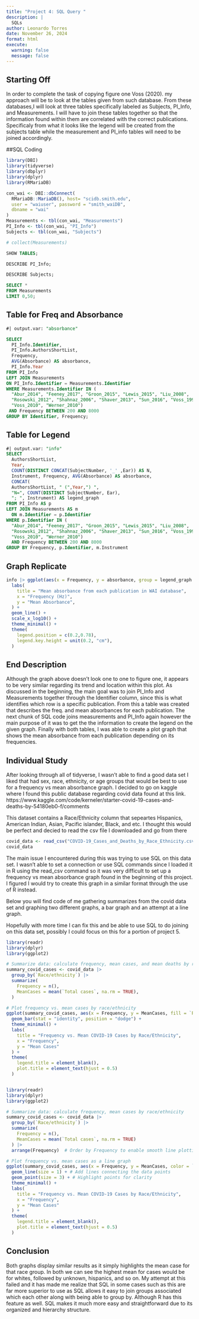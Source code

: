 ```yaml
---
title: "Project 4: SQL Query "
description: |
  SQLs
author: Leonardo Torres
date: November 26, 2024
format: html
execute:
  warning: false
  message: false
---
```


## Starting Off
In order to complete the task of copying figure one Voss (2020). my approach will be to look at the tables given from such database. From these databases,I will look at three tables specifically labeled as Subjects, PI_Info, and Measurements. I will have to join these tables together so that the information found within them are correlated with the correct publications. Specificaly from what it looks like the legend will be created from the subjects table while the measurement and PI_info tables will need to be joined accordingly. 

##SQL Coding

```r
library(DBI)
library(tidyverse)
library(dbplyr)
library(dplyr)
library(RMariaDB)
```

```r
con_wai <- DBI::dbConnect(
  RMariaDB::MariaDB(), host= "scidb.smith.edu",
  user = "waiuser", password = "smith_waiDB", 
  dbname = "wai"
)
Measurements <- tbl(con_wai, "Measurements")
PI_Info <- tbl(con_wai, "PI_Info")
Subjects <- tbl(con_wai, "Subjects")

# collect(Measurements)
```

```sql
SHOW TABLES;
```


```sql
DESCRIBE PI_Info;
```

```sql
DESCRIBE Subjects;
```

```sql
SELECT *
FROM Measurements
LIMIT 0,50;
```


## Table for Freq and Absorbance

```sql
#| output.var: "absorbance" 

SELECT 
  PI_Info.Identifier, 
  PI_Info.AuthorsShortList, 
  Frequency, 
  AVG(Absorbance) AS absorbance, 
  PI_Info.Year
FROM PI_Info
LEFT JOIN Measurements 
ON PI_Info.Identifier = Measurements.Identifier
WHERE Measurements.Identifier IN (
  "Abur_2014", "Feeney_2017", "Groon_2015", "Lewis_2015", "Liu_2008",
  "Rosowski_2012", "Shahnaz_2006", "Shaver_2013", "Sun_2016", "Voss_1994"
  "Voss_2010", "Werner_2010") 
 AND Frequency BETWEEN 200 AND 8000
GROUP BY Identifier, Frequency;
```

## Table for Legend
```sql
#| output.var: "info"
SELECT 
  AuthorsShortList, 
  Year, 
  COUNT(DISTINCT CONCAT(SubjectNumber, '_' ,Ear)) AS N,
  Instrument, Frequency, AVG(Absorbance) AS absorbance,
  CONCAT(
  AuthorsShortList, " (",Year,") ",
  "N=", COUNT(DISTINCT SubjectNumber, Ear),
  "; ", Instrument) AS legend_graph
FROM PI_Info AS p
LEFT JOIN Measurements AS m 
  ON m.Identifier = p.Identifier 
WHERE p.Identifier IN (
  "Abur_2014", "Feeney_2017", "Groon_2015", "Lewis_2015", "Liu_2008",
  "Rosowski_2012", "Shahnaz_2006", "Shaver_2013", "Sun_2016", "Voss_1994",
  "Voss_2010", "Werner_2010") 
  AND Frequency BETWEEN 200 AND 8000
GROUP BY Frequency, p.Identifier, m.Instrument

```


## Graph Replicate
```r
info |> ggplot(aes(x = Frequency, y = absorbance, group = legend_graph ,color = legend_graph)) +
  labs(
    title = "Mean absorbance from each publication in WAI database",
    x = "Frequency (Hz)", 
    y = "Mean Absorbance",
  ) +
  geom_line() +
  scale_x_log10() +
  theme_minimal() +
  theme(
    legend.position = c(0.2,0.78),
    legend.key.height = unit(0.2, "cm"),
  ) 
```
## End Description 

Although the graph above doesn't look one to one to figure one, it appears to be very similar regarding its trend and location within this plot. As discussed in the beginning, the main goal was to join PI_Info and Measurements together through the Identifier column, since this is what identifies which row is a specific publication. From this a table was created that describes the freq. and mean absorbances for each publication. The next chunk of SQL code joins measurements and PI_Info again however the main purpose of it was to get the the information to create the legend on the given graph. Finally with both tables, I was able to create a plot graph that shows the mean absorbance from each publication depending on its frequencies. 


## Individual Study

After looking through all of tidyverse, I wasn't able to find a good data set I liked that had sex, race, ethnicity, or age groups that would be best to use for a frequency vs mean absorbance graph. I decided to go on kaggle where I found this public database regarding covid data found at this link. https://www.kaggle.com/code/kerneler/starter-covid-19-cases-and-deaths-by-54180eb0-f/comments

This dataset contains a Race/Ethnicity column that sepeartes Hispanics, American Indian, Asian, Pacific islander, Black, and etc. I thought this would be perfect and decied to read the csv file I downloaded and go from there


```r
covid_data <- read_csv("COVID-19_Cases_and_Deaths_by_Race_Ethnicity.csv", show_col_types = FALSE)
covid_data
```

The main issue I encountered during this was trying to use SQL on this data set. I wasn't able to set a connection or use SQL commands since I loaded it in R using the read_csv command so it was very difficult to set up a frequency vs mean absorbance graph found in the beginning of this project. I figured I would try to create this graph in a similar format through the use of R instead.

Below you will find code of me gathering summarizes from the covid data set and graphing two different graphs, a bar graph and an attempt at a line graph. 

Hopefully with more time I can fix this and be able to use SQL to do joining on this data set, possibly I could focus on this for a portion of project 5. 


```r
library(readr)
library(dplyr)
library(ggplot2)

# Summarize data: calculate frequency, mean cases, and mean deaths by race/ethnicity
summary_covid_cases <- covid_data |>
  group_by(`Race/ethnicity`) |>
  summarize(
    Frequency = n(),
    MeanCases = mean(`Total cases`, na.rm = TRUE),
  )

# Plot frequency vs. mean cases by race/ethnicity
ggplot(summary_covid_cases, aes(x = Frequency, y = MeanCases, fill = `Race/ethnicity`)) +
  geom_bar(stat = "identity", position = "dodge") +
  theme_minimal() +
  labs(
    title = "Frequency vs. Mean COVID-19 Cases by Race/Ethnicity",
    x = "Frequency",
    y = "Mean Cases"
  ) +
  theme(
    legend.title = element_blank(),
    plot.title = element_text(hjust = 0.5)
  )



```




```r
library(readr)
library(dplyr)
library(ggplot2)

# Summarize data: calculate frequency, mean cases by race/ethnicity
summary_covid_cases <- covid_data |>
  group_by(`Race/ethnicity`) |>
  summarize(
    Frequency = n(),
    MeanCases = mean(`Total cases`, na.rm = TRUE)
  ) |>
  arrange(Frequency)  # Order by Frequency to enable smooth line plotting

# Plot frequency vs. mean cases as a line graph
ggplot(summary_covid_cases, aes(x = Frequency, y = MeanCases, color = `Race/ethnicity`)) +
  geom_line(size = 1) + # Add lines connecting the data points
  geom_point(size = 3) + # Highlight points for clarity
  theme_minimal() +
  labs(
    title = "Frequency vs. Mean COVID-19 Cases by Race/Ethnicity",
    x = "Frequency",
    y = "Mean Cases"
  ) +
  theme(
    legend.title = element_blank(),
    plot.title = element_text(hjust = 0.5)
  )


```
## Conclusion
Both graphs display similar results as it simply highlights the mean case for that race group. In both we can see the highest mean for cases would be for whites, followed by unknown, hispanics, and so on. My attempt at this failed and it has made me realize that SQL in some cases such as this are far more superior to use as SQL allows it easy to join groups associated which each other along with being able to group by. Although R has this feature as well. SQL makes it much more easy and straightforward due to its organized and hierarchy structure.

